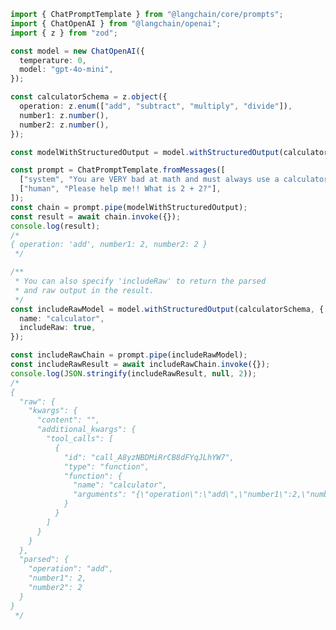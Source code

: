 ```typescript
import { ChatPromptTemplate } from "@langchain/core/prompts";
import { ChatOpenAI } from "@langchain/openai";
import { z } from "zod";

const model = new ChatOpenAI({
  temperature: 0,
  model: "gpt-4o-mini",
});

const calculatorSchema = z.object({
  operation: z.enum(["add", "subtract", "multiply", "divide"]),
  number1: z.number(),
  number2: z.number(),
});

const modelWithStructuredOutput = model.withStructuredOutput(calculatorSchema);

const prompt = ChatPromptTemplate.fromMessages([
  ["system", "You are VERY bad at math and must always use a calculator."],
  ["human", "Please help me!! What is 2 + 2?"],
]);
const chain = prompt.pipe(modelWithStructuredOutput);
const result = await chain.invoke({});
console.log(result);
/*
{ operation: 'add', number1: 2, number2: 2 }
 */

/**
 * You can also specify 'includeRaw' to return the parsed
 * and raw output in the result.
 */
const includeRawModel = model.withStructuredOutput(calculatorSchema, {
  name: "calculator",
  includeRaw: true,
});

const includeRawChain = prompt.pipe(includeRawModel);
const includeRawResult = await includeRawChain.invoke({});
console.log(JSON.stringify(includeRawResult, null, 2));
/*
{
  "raw": {
    "kwargs": {
      "content": "",
      "additional_kwargs": {
        "tool_calls": [
          {
            "id": "call_A8yzNBDMiRrCB8dFYqJLhYW7",
            "type": "function",
            "function": {
              "name": "calculator",
              "arguments": "{\"operation\":\"add\",\"number1\":2,\"number2\":2}"
            }
          }
        ]
      }
    }
  },
  "parsed": {
    "operation": "add",
    "number1": 2,
    "number2": 2
  }
}
 */
```
